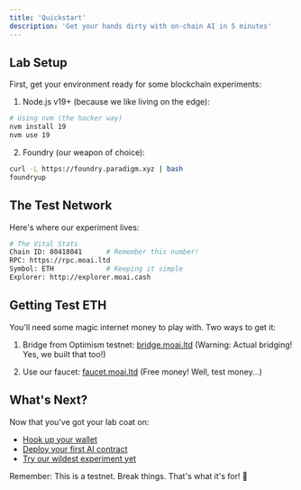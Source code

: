 ```yaml
---
title: 'Quickstart'
description: 'Get your hands dirty with on-chain AI in 5 minutes'
---
```


## Lab Setup

First, get your environment ready for some blockchain experiments:

1. Node.js v19+ (because we like living on the edge):
```bash
# Using nvm (the hacker way)
nvm install 19
nvm use 19
```

2. Foundry (our weapon of choice):
```bash
curl -L https://foundry.paradigm.xyz | bash
foundryup
```

## The Test Network

Here's where our experiment lives:

```bash
# The Vital Stats
Chain ID: 80418041      # Remember this number!
RPC: https://rpc.moai.ltd
Symbol: ETH             # Keeping it simple
Explorer: http://explorer.moai.cash
```

## Getting Test ETH

You'll need some magic internet money to play with. Two ways to get it:

1. Bridge from Optimism testnet: [bridge.moai.ltd](https://f89b4af1.bridge-moai-ltd.pages.dev/)
   (Warning: Actual bridging! Yes, we built that too!)

2. Use our faucet: [faucet.moai.ltd](https://faucet.moai.ltd)
   (Free money! Well, test money...)

## What's Next?

Now that you've got your lab coat on:
- [Hook up your wallet](/get-started/connect-wallet)
- [Deploy your first AI contract](/get-started/deploy-first-contract)
- [Try our wildest experiment yet](/get-started/ai-agent-template)

Remember: This is a testnet. Break things. That's what it's for! 🧪 